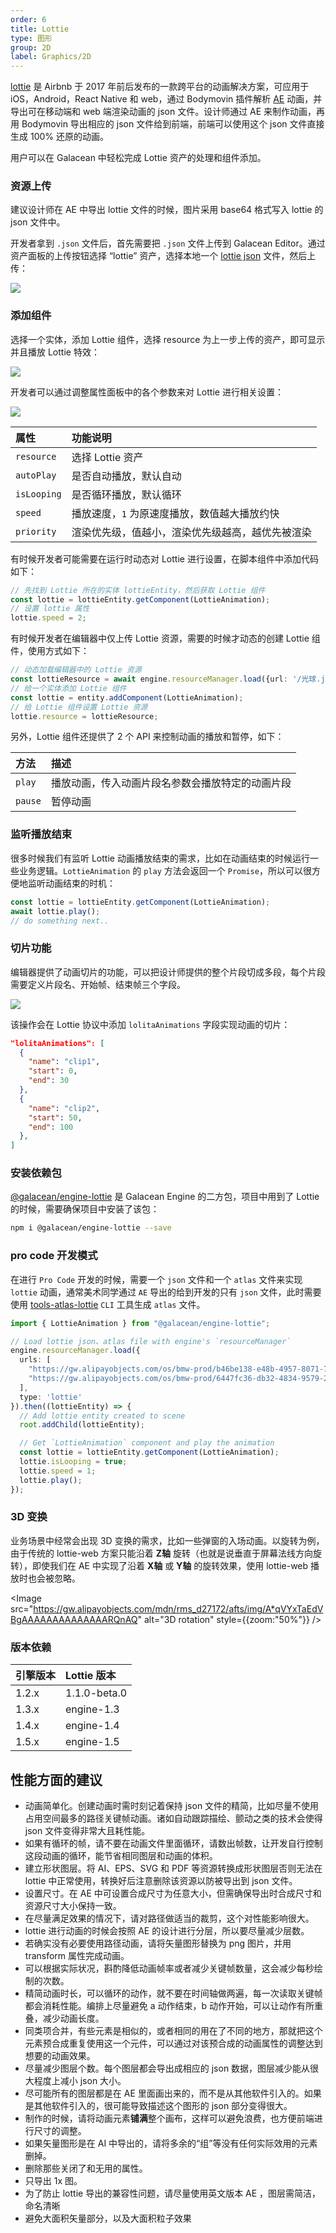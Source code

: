 ```yaml
---
order: 6
title: Lottie
type: 图形
group: 2D
label: Graphics/2D
---
```


[lottie](https://airbnb.io/lottie/) 是 Airbnb 于 2017 年前后发布的一款跨平台的动画解决方案，可应用于 iOS，Android，React Native 和 web，通过 Bodymovin 插件解析 [AE](https://www.adobe.com/products/aftereffects.html) 动画，并导出可在移动端和 web 端渲染动画的 json 文件。设计师通过 AE 来制作动画，再用 Bodymovin 导出相应的 json 文件给到前端，前端可以使用这个 json 文件直接生成 100% 还原的动画。

用户可以在 Galacean 中轻松完成 Lottie 资产的处理和组件添加。

### 资源上传

建议设计师在 AE 中导出 lottie 文件的时候，图片采用 base64 格式写入 lottie 的 json 文件中。

开发者拿到 `.json` 文件后，首先需要把 `.json` 文件上传到 Galacean Editor。通过资产面板的上传按钮选择 “lottie” 资产，选择本地一个 [lottie json](https://github.com/galacean/galacean.github.io/files/14106485/_Lottie.3.json) 文件，然后上传：

<Image src="https://mdn.alipayobjects.com/huamei_w6ifet/afts/img/A*UQ1LTI_mYv4AAAAAAAAAAAAADjCHAQ/original"   />

### 添加组件

选择一个实体，添加 Lottie 组件，选择 resource 为上一步上传的资产，即可显示并且播放 Lottie 特效：

<Image src="https://mdn.alipayobjects.com/huamei_w6ifet/afts/img/A*ehFMT7vBaCAAAAAAAAAAAAAADjCHAQ/original" />

开发者可以通过调整属性面板中的各个参数来对 Lottie 进行相关设置：

<Image src="https://mdn.alipayobjects.com/huamei_w6ifet/afts/img/A*OswOQI837OkAAAAAAAAAAAAADjCHAQ/original" />


| 属性 | 功能说明 |
| :--- | :--- |
| `resource` | 选择 Lottie 资产 |
| `autoPlay` | 是否自动播放，默认自动 |
| `isLooping` | 是否循环播放，默认循环 |
| `speed` | 播放速度，`1` 为原速度播放，数值越大播放约快 |
| `priority` | 渲染优先级，值越小，渲染优先级越高，越优先被渲染 |

有时候开发者可能需要在运行时动态对 Lottie 进行设置，在脚本组件中添加代码如下：
```typescript
// 先找到 Lottie 所在的实体 lottieEntity，然后获取 Lottie 组件
const lottie = lottieEntity.getComponent(LottieAnimation);
// 设置 lottie 属性
lottie.speed = 2;
```
有时候开发者在编辑器中仅上传 Lottie 资源，需要的时候才动态的创建 Lottie 组件，使用方式如下：
```typescript
// 动态加载编辑器中的 Lottie 资源
const lottieResource = await engine.resourceManager.load({url: '/光球.json', type: 'EditorLottie'});
// 给一个实体添加 Lottie 组件
const lottie = entity.addComponent(LottieAnimation);
// 给 Lottie 组件设置 Lottie 资源
lottie.resource = lottieResource;
```

另外，Lottie 组件还提供了 2 个 API 来控制动画的播放和暂停，如下：

| 方法 |  描述 |
| :--- | :--- |
| `play` | 播放动画，传入动画片段名参数会播放特定的动画片段 |
| `pause` | 暂停动画 |

### 监听播放结束

很多时候我们有监听 Lottie 动画播放结束的需求，比如在动画结束的时候运行一些业务逻辑。`LottieAnimation` 的 `play` 方法会返回一个 `Promise`，所以可以很方便地监听动画结束的时机：

```typescript
const lottie = lottieEntity.getComponent(LottieAnimation);
await lottie.play();
// do something next..
```

### 切片功能

编辑器提供了动画切片的功能，可以把设计师提供的整个片段切成多段，每个片段需要定义片段名、开始帧、结束帧三个字段。

<Image src="https://mdn.alipayobjects.com/huamei_w6ifet/afts/img/A*skjbSZjSpYoAAAAAAAAAAAAADjCHAQ/original" />

该操作会在 Lottie 协议中添加 `lolitaAnimations` 字段实现动画的切片：

```json
"lolitaAnimations": [
  {
    "name": "clip1",
    "start": 0,
    "end": 30
  },
  {
    "name": "clip2",
    "start": 50,
    "end": 100
  },
]
```


### 安装依赖包

<a href="https://www.npmjs.com/package/@galacean/engine-lottie" target="_blank">@galacean/engine-lottie</a> 是 Galacean Engine 的二方包，项目中用到了 Lottie 的时候，需要确保项目中安装了该包：

```bash
npm i @galacean/engine-lottie --save
```

### pro code 开发模式

在进行 `Pro Code` 开发的时候，需要一个 `json` 文件和一个 `atlas` 文件来实现 `lottie` 动画，通常美术同学通过 `AE` 导出的给到开发的只有 `json` 文件，此时需要使用 [tools-atlas-lottie](https://www.npmjs.com/package/@galacean/tools-atlas-lottie) `CLI` 工具生成 `atlas` 文件。

```typescript
import { LottieAnimation } from "@galacean/engine-lottie";

// Load lottie json、atlas file with engine's `resourceManager`
engine.resourceManager.load({
  urls: [
    "https://gw.alipayobjects.com/os/bmw-prod/b46be138-e48b-4957-8071-7229661aba53.json",
    "https://gw.alipayobjects.com/os/bmw-prod/6447fc36-db32-4834-9579-24fe33534f55.atlas"
  ],
  type: 'lottie'
}).then((lottieEntity) => {
  // Add lottie entity created to scene 
  root.addChild(lottieEntity);

  // Get `LottieAnimation` component and play the animation
  const lottie = lottieEntity.getComponent(LottieAnimation);
  lottie.isLooping = true;
  lottie.speed = 1;
  lottie.play();
});
```

### 3D 变换

业务场景中经常会出现 3D 变换的需求，比如一些弹窗的入场动画。以旋转为例，由于传统的 lottie-web 方案只能沿着 **Z轴** 旋转（也就是说垂直于屏幕法线方向旋转），即使我们在 AE 中实现了沿着 **X轴** 或 **Y轴** 的旋转效果，使用 lottie-web  播放时也会被忽略。

<Image src="https://gw.alipayobjects.com/mdn/rms_d27172/afts/img/A*qVYxTaEdVBgAAAAAAAAAAAAAARQnAQ" alt="3D rotation" style={{zoom:"50%"}} />

### 版本依赖
| 引擎版本 |  Lottie 版本 |
| :--- | :--- |
| 1.2.x | 1.1.0-beta.0 |
| 1.3.x | engine-1.3 |
| 1.4.x | engine-1.4 |
| 1.5.x | engine-1.5 |

## 性能方面的建议

- 动画简单化。创建动画时需时刻记着保持 json 文件的精简，比如尽量不使用占用空间最多的路径关键帧动画。诸如自动跟踪描绘、颤动之类的技术会使得 json 文件变得非常大且耗性能。
- 如果有循环的帧，请不要在动画文件里面循环，请数出帧数，让开发自行控制这段动画的循环，能节省相同图层和动画的体积。
- 建立形状图层。将 AI、EPS、SVG 和 PDF 等资源转换成形状图层否则无法在 lottie 中正常使用，转换好后注意删除该资源以防被导出到 json 文件。
- 设置尺寸。在 AE 中可设置合成尺寸为任意大小，但需确保导出时合成尺寸和资源尺寸大小保持一致。
- 在尽量满足效果的情况下，请对路径做适当的裁剪，这个对性能影响很大。
- lottie 进行动画的时候会按照 AE 的设计进行分层，所以要尽量减少层数。
- 若确实没有必要使用路径动画，请将矢量图形替换为 png 图片，并用 transform 属性完成动画。
- 可以根据实际状况，斟酌降低动画帧率或者减少关键帧数量，这会减少每秒绘制的次数。
- 精简动画时长，可以循环的动作，就不要在时间轴做两遍，每一次读取关键帧都会消耗性能。编排上尽量避免 a 动作结束，b 动作开始，可以让动作有所重叠，减少动画长度。
- 同类项合并，有些元素是相似的，或者相同的用在了不同的地方，那就把这个元素预合成重复使用这一个元件，可以通过对该预合成的动画属性的调整达到想要的动画效果。
- 尽量减少图层个数。每个图层都会导出成相应的 json 数据，图层减少能从很大程度上减小 json 大小。
- 尽可能所有的图层都是在 AE 里面画出来的，而不是从其他软件引入的。如果是其他软件引入的，很可能导致描述这个图形的 json 部分变得很大。
- 制作的时候，请将动画元素**铺满**整个画布，这样可以避免浪费，也方便前端进行尺寸的调整。
- 如果矢量图形是在 AI 中导出的，请将多余的“组”等没有任何实际效用的元素删掉。
- 删除那些关闭了和无用的属性。
- 只导出 1x 图。
- 为了防止 lottie 导出的兼容性问题，请尽量使用英文版本 AE ，图层需简洁，命名清晰
- 避免大面积矢量部分，以及大面积粒子效果